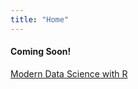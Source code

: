 ```yaml
---
title: "Home"
---
```


#### Coming Soon!

[Modern Data Science with R](https://www.crcpress.com/Modern-Data-Science-with-R/Baumer-Horton-Kaplan/9781498724487)